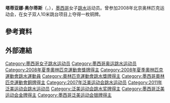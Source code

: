 {{noteTA|G1=Aquatics}}
{{MedalTableTop|Replace this image female.svg|150px}}
{{MedalSport|女子[[跳水|跳水]]}}
{{MedalCountry|{{MEX}}}}
{{MedalCompetition|[[夏季奧林匹克運動會|夏季奧林匹克運動會]]}}
{{MedalBronze|[[2008年夏季奧林匹克運動會|2008年北京]]|[[2008年夏季奧林匹克運動會跳水比賽|雙人10米台]]}}
{{MedalBottom}}
{{世大運獎牌記錄
|項目=跳水
|a1=2007
|b1=1
|c1=雙人3公尺跳板
|a2=2007
|b2=1
|c2=雙人10公尺跳臺
|a3=2011
|b3=2
|c3=雙人10公尺跳臺
}}
'''塔蒂亚娜·奥尔蒂斯'''（{{lang-es|'''Tatiana Ortiz'''}}，{{bd|1984年|1月12日||}}），[[墨西哥|墨西哥]]女子[[跳水|跳水]]运动员。曾参加2008年北京奥林匹克运动会，在女子双人10米跳台项目上夺得一枚铜牌。

== 參考資料 ==
{{Reflist}}

== 外部連結 ==
{{Mexico-stub}}
{{泛美运动会跳水比赛女子双人10米跳台冠军}}

{{Authority control}}
{{DEFAULTSORT:Ortiz, Tatiana}}
[[Category:墨西哥女子跳水运动员|Category:墨西哥女子跳水运动员]]
[[Category:墨西哥奥运跳水运动员|Category:墨西哥奥运跳水运动员]]
[[Category:2008年夏季奧林匹克運動會獎牌得主|Category:2008年夏季奧林匹克運動會獎牌得主]]
[[Category:2008年夏季奧林匹克運動會跳水運動員|Category:2008年夏季奧林匹克運動會跳水運動員]]
[[Category:奧林匹克運動會跳水獎牌得主|Category:奧林匹克運動會跳水獎牌得主]]
[[Category:墨西哥奧林匹克運動會銅牌得主|Category:墨西哥奧林匹克運動會銅牌得主]]
[[Category:2007年泛美运动会跳水运动员|Category:2007年泛美运动会跳水运动员]]
[[Category:2011年泛美运动会跳水运动员|Category:2011年泛美运动会跳水运动员]]
[[Category:泛美运动会跳水奖牌得主|Category:泛美运动会跳水奖牌得主]]
[[Category:墨西哥泛美运动会金牌得主|Category:墨西哥泛美运动会金牌得主]]
[[Category:墨西哥泛美运动会银牌得主|Category:墨西哥泛美运动会银牌得主]]
